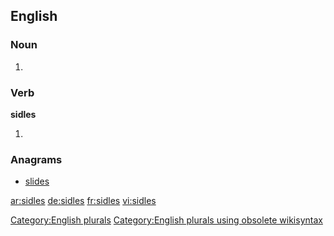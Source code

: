 
==English==

===Noun===
{{head|en}}

# {{plural of|sidle}}

===Verb===
'''sidles'''

# {{en-third-person singular of|sidle}}

===Anagrams===
* [[slides#English|slides]]

[[Category:English plurals]][[Category:English plurals using obsolete wikisyntax]]

[[ar:sidles]]
[[de:sidles]]
[[fr:sidles]]
[[vi:sidles]]